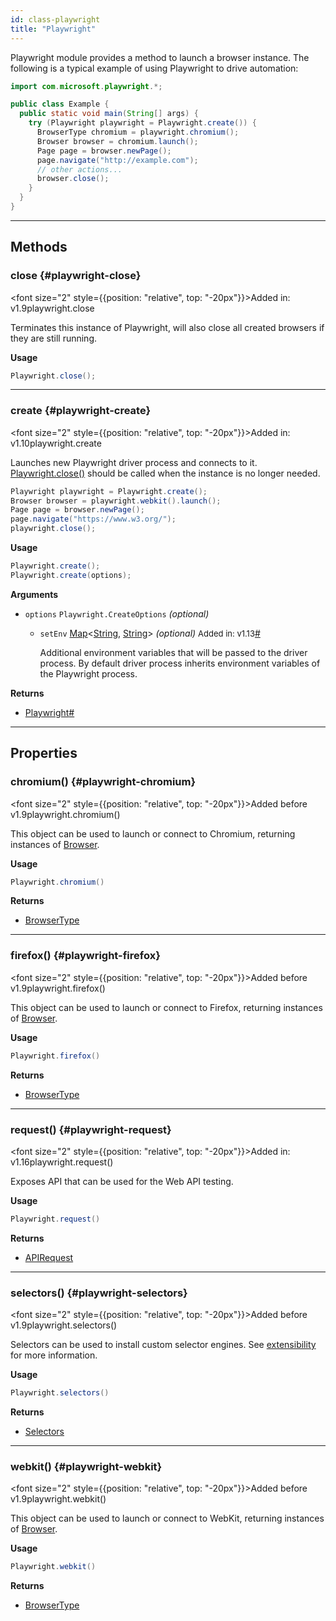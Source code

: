 ```yaml
---
id: class-playwright
title: "Playwright"
---
```



Playwright module provides a method to launch a browser instance. The following is a typical example of using Playwright to drive automation:

```java
import com.microsoft.playwright.*;

public class Example {
  public static void main(String[] args) {
    try (Playwright playwright = Playwright.create()) {
      BrowserType chromium = playwright.chromium();
      Browser browser = chromium.launch();
      Page page = browser.newPage();
      page.navigate("http://example.com");
      // other actions...
      browser.close();
    }
  }
}
```


---

## Methods

### close {#playwright-close}

<font size="2" style={{position: "relative", top: "-20px"}}>Added in: v1.9</font><x-search>playwright.close</x-search>

Terminates this instance of Playwright, will also close all created browsers if they are still running.

**Usage**

```java
Playwright.close();
```

---

### create {#playwright-create}

<font size="2" style={{position: "relative", top: "-20px"}}>Added in: v1.10</font><x-search>playwright.create</x-search>

Launches new Playwright driver process and connects to it. [Playwright.close()](/api/class-playwright.mdx#playwright-close) should be called when the instance is no longer needed.

```java
Playwright playwright = Playwright.create();
Browser browser = playwright.webkit().launch();
Page page = browser.newPage();
page.navigate("https://www.w3.org/");
playwright.close();
```

**Usage**

```java
Playwright.create();
Playwright.create(options);
```

**Arguments**
- `options` `Playwright.CreateOptions` *(optional)*
  - `setEnv` [Map]&lt;[String], [String]&gt; *(optional)* <font size="2">Added in: v1.13</font><a aria-hidden="true" tabIndex="-1" class="list-anchor-link" id="playwright-create-option-env"/><a href="#playwright-create-option-env" class="list-anchor">#</a>
    
    Additional environment variables that will be passed to the driver process. By default driver process inherits environment variables of the Playwright process.

**Returns**
- [Playwright]<a aria-hidden="true" tabIndex="-1" class="list-anchor-link" id="playwright-create-return"/><a href="#playwright-create-return" class="list-anchor">#</a>

---

## Properties

### chromium() {#playwright-chromium}

<font size="2" style={{position: "relative", top: "-20px"}}>Added before v1.9</font><x-search>playwright.chromium()</x-search>

This object can be used to launch or connect to Chromium, returning instances of [Browser].

**Usage**

```java
Playwright.chromium()
```

**Returns**
- [BrowserType]

---

### firefox() {#playwright-firefox}

<font size="2" style={{position: "relative", top: "-20px"}}>Added before v1.9</font><x-search>playwright.firefox()</x-search>

This object can be used to launch or connect to Firefox, returning instances of [Browser].

**Usage**

```java
Playwright.firefox()
```

**Returns**
- [BrowserType]

---

### request() {#playwright-request}

<font size="2" style={{position: "relative", top: "-20px"}}>Added in: v1.16</font><x-search>playwright.request()</x-search>

Exposes API that can be used for the Web API testing.

**Usage**

```java
Playwright.request()
```

**Returns**
- [APIRequest]

---

### selectors() {#playwright-selectors}

<font size="2" style={{position: "relative", top: "-20px"}}>Added before v1.9</font><x-search>playwright.selectors()</x-search>

Selectors can be used to install custom selector engines. See [extensibility](../extensibility.mdx) for more information.

**Usage**

```java
Playwright.selectors()
```

**Returns**
- [Selectors]

---

### webkit() {#playwright-webkit}

<font size="2" style={{position: "relative", top: "-20px"}}>Added before v1.9</font><x-search>playwright.webkit()</x-search>

This object can be used to launch or connect to WebKit, returning instances of [Browser].

**Usage**

```java
Playwright.webkit()
```

**Returns**
- [BrowserType]


[APIRequest]: /api/class-apirequest.mdx "APIRequest"
[APIRequestContext]: /api/class-apirequestcontext.mdx "APIRequestContext"
[APIResponse]: /api/class-apiresponse.mdx "APIResponse"
[APIResponseAssertions]: /api/class-apiresponseassertions.mdx "APIResponseAssertions"
[Browser]: /api/class-browser.mdx "Browser"
[BrowserContext]: /api/class-browsercontext.mdx "BrowserContext"
[BrowserType]: /api/class-browsertype.mdx "BrowserType"
[CDPSession]: /api/class-cdpsession.mdx "CDPSession"
[Clock]: /api/class-clock.mdx "Clock"
[ConsoleMessage]: /api/class-consolemessage.mdx "ConsoleMessage"
[Dialog]: /api/class-dialog.mdx "Dialog"
[Download]: /api/class-download.mdx "Download"
[ElementHandle]: /api/class-elementhandle.mdx "ElementHandle"
[FileChooser]: /api/class-filechooser.mdx "FileChooser"
[FormData]: /api/class-formdata.mdx "FormData"
[Frame]: /api/class-frame.mdx "Frame"
[FrameLocator]: /api/class-framelocator.mdx "FrameLocator"
[JSHandle]: /api/class-jshandle.mdx "JSHandle"
[Keyboard]: /api/class-keyboard.mdx "Keyboard"
[Locator]: /api/class-locator.mdx "Locator"
[LocatorAssertions]: /api/class-locatorassertions.mdx "LocatorAssertions"
[Mouse]: /api/class-mouse.mdx "Mouse"
[Page]: /api/class-page.mdx "Page"
[PageAssertions]: /api/class-pageassertions.mdx "PageAssertions"
[Playwright]: /api/class-playwright.mdx "Playwright"
[PlaywrightAssertions]: /api/class-playwrightassertions.mdx "PlaywrightAssertions"
[PlaywrightException]: /api/class-playwrightexception.mdx "PlaywrightException"
[Request]: /api/class-request.mdx "Request"
[RequestOptions]: /api/class-requestoptions.mdx "RequestOptions"
[Response]: /api/class-response.mdx "Response"
[Route]: /api/class-route.mdx "Route"
[Selectors]: /api/class-selectors.mdx "Selectors"
[TimeoutError]: /api/class-timeouterror.mdx "TimeoutError"
[Touchscreen]: /api/class-touchscreen.mdx "Touchscreen"
[Tracing]: /api/class-tracing.mdx "Tracing"
[Video]: /api/class-video.mdx "Video"
[WebError]: /api/class-weberror.mdx "WebError"
[WebSocket]: /api/class-websocket.mdx "WebSocket"
[WebSocketFrame]: /api/class-websocketframe.mdx "WebSocketFrame"
[WebSocketRoute]: /api/class-websocketroute.mdx "WebSocketRoute"
[Worker]: /api/class-worker.mdx "Worker"
[Element]: https://developer.mozilla.org/en-US/docs/Web/API/element "Element"
[EvaluationArgument]: /evaluating.mdx#evaluation-argument "EvaluationArgument"
[Promise]: https://developer.mozilla.org/en-US/docs/Web/JavaScript/Reference/Global_Objects/Promise "Promise"
[iterator]: https://developer.mozilla.org/en-US/docs/Web/JavaScript/Reference/Iteration_protocols "Iterator"
[origin]: https://developer.mozilla.org/en-US/docs/Glossary/Origin "Origin"
[selector]: https://developer.mozilla.org/en-US/docs/Web/CSS/CSS_Selectors "selector"
[Serializable]: https://developer.mozilla.org/en-US/docs/Web/JavaScript/Reference/Global_Objects/JSON/stringify#Description "Serializable"
[UIEvent.detail]: https://developer.mozilla.org/en-US/docs/Web/API/UIEvent/detail "UIEvent.detail"
[UnixTime]: https://en.wikipedia.org/wiki/Unix_time "Unix Time"
[xpath]: https://developer.mozilla.org/en-US/docs/Web/XPath "xpath"

[boolean]: https://docs.oracle.com/javase/tutorial/java/nutsandbolts/datatypes.html "boolean"
[byte&#91;&#93;]: https://docs.oracle.com/javase/tutorial/java/nutsandbolts/datatypes.html "byte[]"
[Consumer]: https://docs.oracle.com/javase/8/docs/api/java/util/function/Consumer.html "Consumer"
[Date]: https://docs.oracle.com/javase/8/docs/api/java/util/Date.html "Date"
[double]: https://docs.oracle.com/javase/tutorial/java/nutsandbolts/datatypes.html "double"
[InputStream]: https://docs.oracle.com/javase/8/docs/api/java/io/InputStream.html "InputStream"
[int]: https://docs.oracle.com/javase/tutorial/java/nutsandbolts/datatypes.html "int"
[long]: https://docs.oracle.com/javase/tutorial/java/nutsandbolts/datatypes.html "long"
[JsonObject]: https://www.javadoc.io/doc/com.google.code.gson/gson/latest/com.google.gson/com/google/gson/JsonObject.html "JsonObject"
[List]: https://docs.oracle.com/javase/8/docs/api/java/util/List.html "List"
[Map]: https://docs.oracle.com/javase/8/docs/api/java/util/Map.html "Map"
[null]: https://docs.oracle.com/javase/specs/jls/se8/html/jls-3.html#jls-3.10.7 "null"
[Object]: https://docs.oracle.com/javase/8/docs/api/java/lang/Object.html "Object"
[Path]: https://docs.oracle.com/javase/8/docs/api/java/nio/file/Path.html "Path"
[Pattern]: https://docs.oracle.com/javase/8/docs/api/java/util/regex/Pattern.html "Pattern"
[Predicate]: https://docs.oracle.com/javase/8/docs/api/java/util/function/Predicate.html "Predicate"
[void]: https://docs.oracle.com/javase/tutorial/java/javaOO/methods.html "void"
[Runnable]: https://docs.oracle.com/javase/8/docs/api/java/lang/Runnable.html "Runnable"
[RuntimeException]: https://docs.oracle.com/javase/8/docs/api/java/lang/RuntimeException.html "RuntimeException"
[String]: https://docs.oracle.com/javase/8/docs/api/java/lang/String.html "String"

[all available image tags]: https://mcr.microsoft.com/en-us/product/playwright/java/about "all available image tags"
[Microsoft Artifact Registry]: https://mcr.microsoft.com/en-us/product/playwright/java/about "Microsoft Artifact Registry"
[Dockerfile.noble]: https://github.com/microsoft/playwright-java/blob/main/utils/docker/Dockerfile.noble "Dockerfile.noble"
